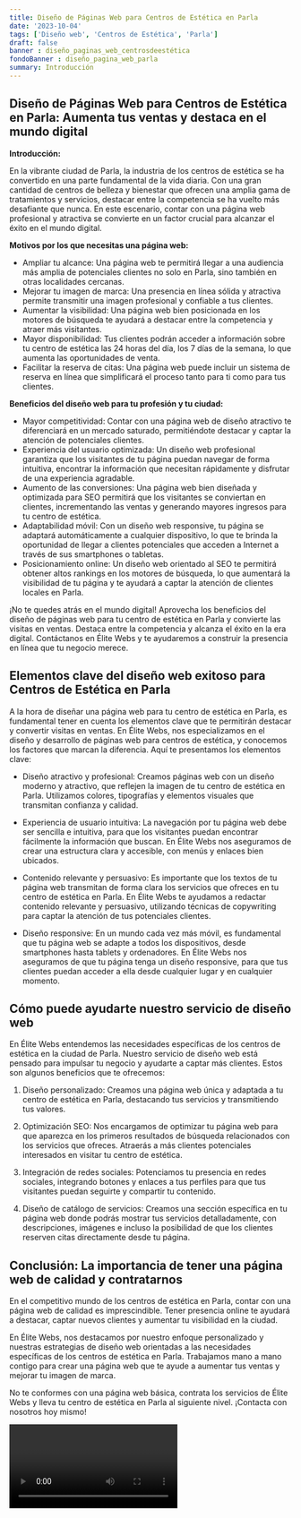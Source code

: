 ```yaml
---
title: Diseño de Páginas Web para Centros de Estética en Parla
date: '2023-10-04'
tags: ['Diseño web', 'Centros de Estética', 'Parla']
draft: false
banner : diseño_paginas_web_centrosdeestética
fondoBanner : diseño_pagina_web_parla
summary: Introducción
---
```


## Diseño de Páginas Web para Centros de Estética en Parla: Aumenta tus ventas y destaca en el mundo digital

**Introducción:**

En la vibrante ciudad de Parla, la industria de los centros de estética se ha convertido en una parte fundamental de la vida diaria. Con una gran cantidad de centros de belleza y bienestar que ofrecen una amplia gama de tratamientos y servicios, destacar entre la competencia se ha vuelto más desafiante que nunca. En este escenario, contar con una página web profesional y atractiva se convierte en un factor crucial para alcanzar el éxito en el mundo digital.

**Motivos por los que necesitas una página web:**

- Ampliar tu alcance: Una página web te permitirá llegar a una audiencia más amplia de potenciales clientes no solo en Parla, sino también en otras localidades cercanas.
- Mejorar tu imagen de marca: Una presencia en línea sólida y atractiva permite transmitir una imagen profesional y confiable a tus clientes.
- Aumentar la visibilidad: Una página web bien posicionada en los motores de búsqueda te ayudará a destacar entre la competencia y atraer más visitantes.
- Mayor disponibilidad: Tus clientes podrán acceder a información sobre tu centro de estética las 24 horas del día, los 7 días de la semana, lo que aumenta las oportunidades de venta.
- Facilitar la reserva de citas: Una página web puede incluir un sistema de reserva en línea que simplificará el proceso tanto para ti como para tus clientes.

**Beneficios del diseño web para tu profesión y tu ciudad:**

- Mayor competitividad: Contar con una página web de diseño atractivo te diferenciará en un mercado saturado, permitiéndote destacar y captar la atención de potenciales clientes.
- Experiencia del usuario optimizada: Un diseño web profesional garantiza que los visitantes de tu página puedan navegar de forma intuitiva, encontrar la información que necesitan rápidamente y disfrutar de una experiencia agradable.
- Aumento de las conversiones: Una página web bien diseñada y optimizada para SEO permitirá que los visitantes se conviertan en clientes, incrementando las ventas y generando mayores ingresos para tu centro de estética.
- Adaptabilidad móvil: Con un diseño web responsive, tu página se adaptará automáticamente a cualquier dispositivo, lo que te brinda la oportunidad de llegar a clientes potenciales que acceden a Internet a través de sus smartphones o tabletas.
- Posicionamiento online: Un diseño web orientado al SEO te permitirá obtener altos rankings en los motores de búsqueda, lo que aumentará la visibilidad de tu página y te ayudará a captar la atención de clientes locales en Parla.

¡No te quedes atrás en el mundo digital! Aprovecha los beneficios del diseño de páginas web para tu centro de estética en Parla y convierte las visitas en ventas. Destaca entre la competencia y alcanza el éxito en la era digital. Contáctanos en Élite Webs y te ayudaremos a construir la presencia en línea que tu negocio merece.

<GifSeo />

<Cta />

## Elementos clave del diseño web exitoso para Centros de Estética en Parla

A la hora de diseñar una página web para tu centro de estética en Parla, es fundamental tener en cuenta los elementos clave que te permitirán destacar y convertir visitas en ventas. En Élite Webs, nos especializamos en el diseño y desarrollo de páginas web para centros de estética, y conocemos los factores que marcan la diferencia. Aquí te presentamos los elementos clave:

- Diseño atractivo y profesional: Creamos páginas web con un diseño moderno y atractivo, que reflejen la imagen de tu centro de estética en Parla. Utilizamos colores, tipografías y elementos visuales que transmitan confianza y calidad.

- Experiencia de usuario intuitiva: La navegación por tu página web debe ser sencilla e intuitiva, para que los visitantes puedan encontrar fácilmente la información que buscan. En Élite Webs nos aseguramos de crear una estructura clara y accesible, con menús y enlaces bien ubicados.

- Contenido relevante y persuasivo: Es importante que los textos de tu página web transmitan de forma clara los servicios que ofreces en tu centro de estética en Parla. En Élite Webs te ayudamos a redactar contenido relevante y persuasivo, utilizando técnicas de copywriting para captar la atención de tus potenciales clientes.

- Diseño responsive: En un mundo cada vez más móvil, es fundamental que tu página web se adapte a todos los dispositivos, desde smartphones hasta tablets y ordenadores. En Élite Webs nos aseguramos de que tu página tenga un diseño responsive, para que tus clientes puedan acceder a ella desde cualquier lugar y en cualquier momento.

## Cómo puede ayudarte nuestro servicio de diseño web

En Élite Webs entendemos las necesidades específicas de los centros de estética en la ciudad de Parla. Nuestro servicio de diseño web está pensado para impulsar tu negocio y ayudarte a captar más clientes. Estos son algunos beneficios que te ofrecemos:

1. Diseño personalizado: Creamos una página web única y adaptada a tu centro de estética en Parla, destacando tus servicios y transmitiendo tus valores.

2. Optimización SEO: Nos encargamos de optimizar tu página web para que aparezca en los primeros resultados de búsqueda relacionados con los servicios que ofreces. Atraerás a más clientes potenciales interesados en visitar tu centro de estética.

3. Integración de redes sociales: Potenciamos tu presencia en redes sociales, integrando botones y enlaces a tus perfiles para que tus visitantes puedan seguirte y compartir tu contenido.

4. Diseño de catálogo de servicios: Creamos una sección específica en tu página web donde podrás mostrar tus servicios detalladamente, con descripciones, imágenes e incluso la posibilidad de que los clientes reserven citas directamente desde tu página.

## Conclusión: La importancia de tener una página web de calidad y contratarnos

En el competitivo mundo de los centros de estética en Parla, contar con una página web de calidad es imprescindible. Tener presencia online te ayudará a destacar, captar nuevos clientes y aumentar tu visibilidad en la ciudad.

En Élite Webs, nos destacamos por nuestro enfoque personalizado y nuestras estrategias de diseño web orientadas a las necesidades específicas de los centros de estética en Parla. Trabajamos mano a mano contigo para crear una página web que te ayude a aumentar tus ventas y mejorar tu imagen de marca.

No te conformes con una página web básica, contrata los servicios de Élite Webs y lleva tu centro de estética en Parla al siguiente nivel. ¡Contacta con nosotros hoy mismo!

<Video />

<CtaBot job='Centros de Estética' city='Parla'/>

<Gmaps query='Parla+españa+maps' />